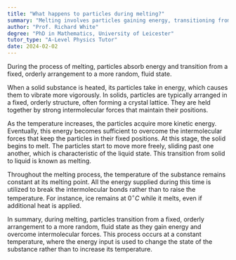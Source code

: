 ```yaml
---
title: "What happens to particles during melting?"
summary: "Melting involves particles gaining energy, transitioning from a fixed, orderly structure to a more random and fluid state."
author: "Prof. Richard White"
degree: "PhD in Mathematics, University of Leicester"
tutor_type: "A-Level Physics Tutor"
date: 2024-02-02
---
```


During the process of melting, particles absorb energy and transition from a fixed, orderly arrangement to a more random, fluid state.

When a solid substance is heated, its particles take in energy, which causes them to vibrate more vigorously. In solids, particles are typically arranged in a fixed, orderly structure, often forming a crystal lattice. They are held together by strong intermolecular forces that maintain their positions.

As the temperature increases, the particles acquire more kinetic energy. Eventually, this energy becomes sufficient to overcome the intermolecular forces that keep the particles in their fixed positions. At this stage, the solid begins to melt. The particles start to move more freely, sliding past one another, which is characteristic of the liquid state. This transition from solid to liquid is known as melting.

Throughout the melting process, the temperature of the substance remains constant at its melting point. All the energy supplied during this time is utilized to break the intermolecular bonds rather than to raise the temperature. For instance, ice remains at $0^\circ C$ while it melts, even if additional heat is applied.

In summary, during melting, particles transition from a fixed, orderly arrangement to a more random, fluid state as they gain energy and overcome intermolecular forces. This process occurs at a constant temperature, where the energy input is used to change the state of the substance rather than to increase its temperature.
    